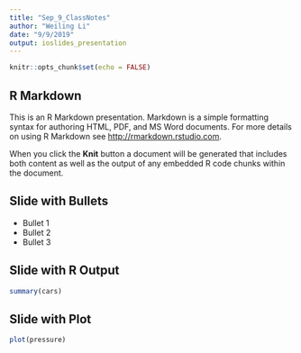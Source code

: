 ```yaml
---
title: "Sep_9_ClassNotes"
author: "Weiling Li"
date: "9/9/2019"
output: ioslides_presentation
---
```


```r
knitr::opts_chunk$set(echo = FALSE)
```

## R Markdown {.smaller}

This is an R Markdown presentation. Markdown is a simple formatting syntax for authoring HTML, PDF, and MS Word documents. For more details on using R Markdown see <http://rmarkdown.rstudio.com>.

When you click the **Knit** button a document will be generated that includes both content as well as the output of any embedded R code chunks within the document.

## Slide with Bullets

- Bullet 1
- Bullet 2
- Bullet 3

## Slide with R Output

```r
summary(cars)
```

## Slide with Plot

```r
plot(pressure)
```

